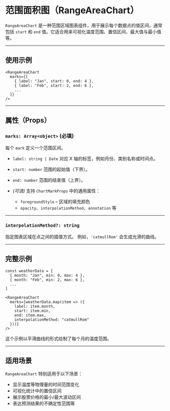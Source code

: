 # 范围面积图（RangeAreaChart） 
        
`RangeAreaChart` 是一种范围区域图表组件，用于展示每个数据点的值区间，通常包括 `start` 和 `end` 值。它适合用来可视化温度范围、置信区间、最大值与最小值等。

---

## 使用示例

```tsx
<RangeAreaChart
  marks={[
    { label: "Jan", start: 0, end: 4 },
    { label: "Feb", start: 2, end: 6 },
    ...
  ]}
/>
```

---

## 属性（Props）

### `marks: Array<object>` **(必填)**

每个 `mark` 定义一个范围区间。

* `label: string | Date`
  对应 X 轴的标签，例如月份、类别名称或时间点。

* `start: number`
  范围的起始值（下界）。

* `end: number`
  范围的结束值（上界）。

* *(可选)* 支持 `ChartMarkProps` 中的通用属性：

  * `foregroundStyle` – 区域的填充颜色
  * `opacity`、`interpolationMethod`、`annotation` 等

---

### `interpolationMethod?: string`

指定图表区域在点之间的插值方式。
例如，`'catmullRom'` 会生成光滑的曲线。

---

## 完整示例

```tsx
const weatherData = [
  { month: "Jan", min: 0, max: 4 },
  { month: "Feb", min: 2, max: 6 },
  ...
]

<RangeAreaChart
  marks={weatherData.map(item => ({
    label: item.month,
    start: item.min,
    end: item.max,
    interpolationMethod: "catmullRom"
  }))}
/>
```

这个示例以平滑曲线的形式绘制了每个月的温度范围。

---

## 适用场景

`RangeAreaChart` 特别适用于以下场景：

* 显示温度等物理量的时间范围变化
* 可视化统计中的置信区间
* 展示股票价格的最小/最大波动区间
* 表达预测结果的不确定性范围等
